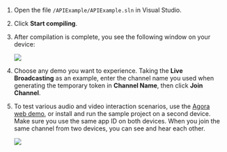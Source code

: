 <PlatformWrapper platform="windows">

1. Open the file `/APIExample/APIExample.sln` in Visual Studio.

1. Click **Start compiling**.

1. After compilation is complete, you see the following window on your device:

    ![](/images/video-sdk/run-compile-windows-step-3.png)

1. Choose any demo you want to experience. Taking the **Live Broadcasting** as an example, enter the channel name you used when generating the temporary token in **Channel Name**, then click **Join Channel**.

1. To test various audio and video interaction scenarios, use the [Agora web demo](https://webdemo.agora.io/basicVideoCall/index.html), or install and run the sample project on a second device. Make sure you use the same app ID on both devices. When you join the same channel from two devices, you can see and hear each other.

    ![](/images/video-sdk/run-compile-windows-step-5.png)

</PlatformWrapper>
